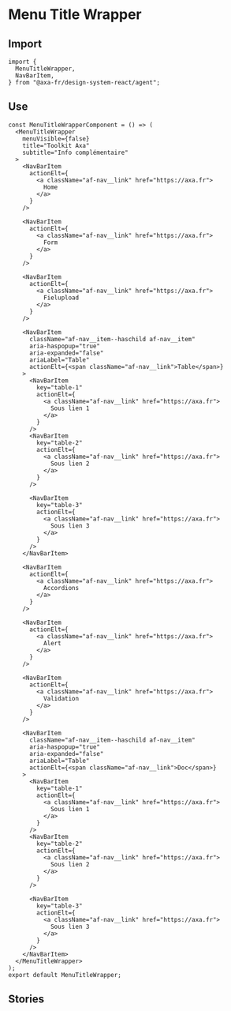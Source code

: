 
<Meta of={MenuTitleWrapperStories} />

# Menu Title Wrapper

## Import

```tsx
import {
  MenuTitleWrapper,
  NavBarItem,
} from "@axa-fr/design-system-react/agent";
```

## Use

```tsx
const MenuTitleWrapperComponent = () => (
  <MenuTitleWrapper
    menuVisible={false}
    title="Toolkit Axa"
    subtitle="Info complémentaire"
  >
    <NavBarItem
      actionElt={
        <a className="af-nav__link" href="https://axa.fr">
          Home
        </a>
      }
    />

    <NavBarItem
      actionElt={
        <a className="af-nav__link" href="https://axa.fr">
          Form
        </a>
      }
    />

    <NavBarItem
      actionElt={
        <a className="af-nav__link" href="https://axa.fr">
          Fielupload
        </a>
      }
    />

    <NavBarItem
      className="af-nav__item--haschild af-nav__item"
      aria-haspopup="true"
      aria-expanded="false"
      ariaLabel="Table"
      actionElt={<span className="af-nav__link">Table</span>}
    >
      <NavBarItem
        key="table-1"
        actionElt={
          <a className="af-nav__link" href="https://axa.fr">
            Sous lien 1
          </a>
        }
      />
      <NavBarItem
        key="table-2"
        actionElt={
          <a className="af-nav__link" href="https://axa.fr">
            Sous lien 2
          </a>
        }
      />

      <NavBarItem
        key="table-3"
        actionElt={
          <a className="af-nav__link" href="https://axa.fr">
            Sous lien 3
          </a>
        }
      />
    </NavBarItem>

    <NavBarItem
      actionElt={
        <a className="af-nav__link" href="https://axa.fr">
          Accordions
        </a>
      }
    />

    <NavBarItem
      actionElt={
        <a className="af-nav__link" href="https://axa.fr">
          Alert
        </a>
      }
    />

    <NavBarItem
      actionElt={
        <a className="af-nav__link" href="https://axa.fr">
          Validation
        </a>
      }
    />

    <NavBarItem
      className="af-nav__item--haschild af-nav__item"
      aria-haspopup="true"
      aria-expanded="false"
      ariaLabel="Table"
      actionElt={<span className="af-nav__link">Doc</span>}
    >
      <NavBarItem
        key="table-1"
        actionElt={
          <a className="af-nav__link" href="https://axa.fr">
            Sous lien 1
          </a>
        }
      />
      <NavBarItem
        key="table-2"
        actionElt={
          <a className="af-nav__link" href="https://axa.fr">
            Sous lien 2
          </a>
        }
      />

      <NavBarItem
        key="table-3"
        actionElt={
          <a className="af-nav__link" href="https://axa.fr">
            Sous lien 3
          </a>
        }
      />
    </NavBarItem>
  </MenuTitleWrapper>
);
export default MenuTitleWrapper;
```

## Stories

<Canvas of={MenuTitleWrapperStories.Default} />
<Controls of={MenuTitleWrapperStories.Default} />
